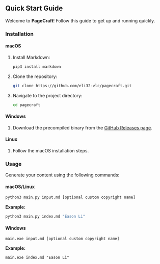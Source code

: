 

## Quick Start Guide

Welcome to **PageCraft**! Follow this guide to get up and running quickly.

### Installation

#### macOS

1. Install Markdown:
   ```bash
   pip3 install markdown
   ```
2. Clone the repository:
   ```bash
   git clone https://github.com/eli32-vlc/pagecraft.git
   ```
3. Navigate to the project directory:
   ```bash
   cd pagecraft
   ```

#### Windows

1. Download the precompiled binary from the [GitHub Releases page](https://github.com/eli32-vlc/pagecraft/releases/tag/Prod).

#### Linux

1. Follow the macOS installation steps.

### Usage

Generate your content using the following commands:

#### macOS/Linux

```bash
python3 main.py input.md [optional custom copyright name]
```

**Example:**
```bash
python3 main.py index.md "Eason Li"
```

#### Windows

```batch
main.exe input.md [optional custom copyright name]
```

**Example:**
```batch
main.exe index.md "Eason Li"
```
